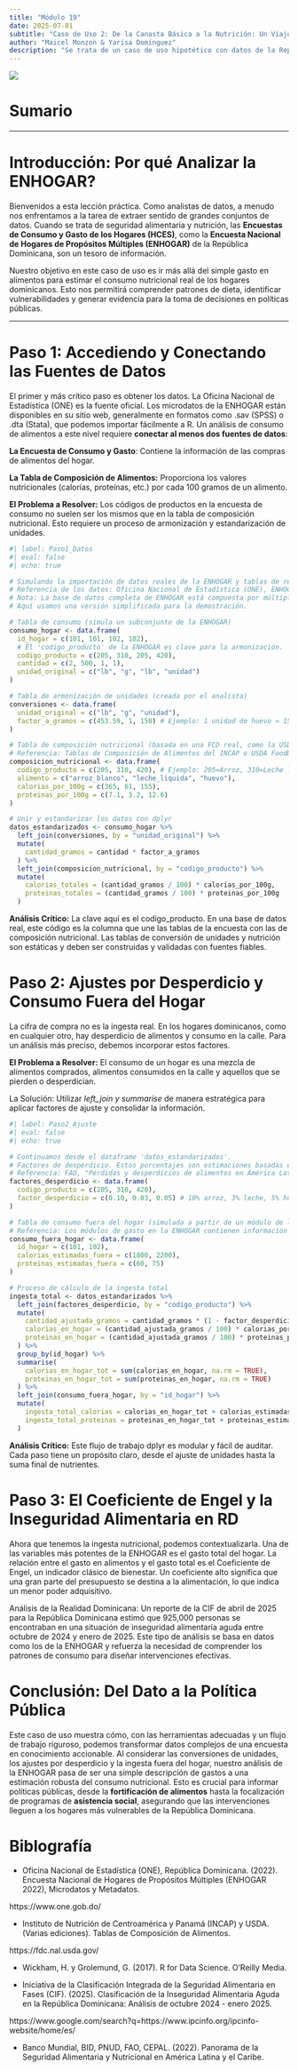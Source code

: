 ```yaml
---
title: "Módulo 19"
date: 2025-07-01
subtitle: "Caso de Uso 2: De la Canasta Básica a la Nutrición: Un Viaje con la ENHOGAR de República Dominicana"
author: "Maicel Monzon & Yarisa Domínguez"
description: "Se trata de un caso de uso hipotético con datos de la Republica Dominicana, estos datos se usan por su similitud con datos cubanos"
---
```


![](/static/images/modulo16.png){fig-align="center"}

# Sumario

---

# Introducción: Por qué Analizar la ENHOGAR?

Bienvenidos a esta lección práctica. Como analistas de datos, a menudo nos enfrentamos a la tarea de extraer sentido de grandes conjuntos de datos. Cuando se trata de seguridad alimentaria y nutrición, las **Encuestas de Consumo y Gasto de los Hogares (HCES)**, como la **Encuesta Nacional de Hogares de Propósitos Múltiples (ENHOGAR)** de la República Dominicana, son un tesoro de información.

Nuestro objetivo en este caso de uso es ir más allá del simple gasto en alimentos para estimar el consumo nutricional real de los hogares dominicanos. Esto nos permitirá comprender patrones de dieta, identificar vulnerabilidades y generar evidencia para la toma de decisiones en políticas públicas.

---

# Paso 1: Accediendo y Conectando las Fuentes de Datos

El primer y más crítico paso es obtener los datos. La Oficina Nacional de Estadística (ONE) es la fuente oficial. Los microdatos de la ENHOGAR están disponibles en su sitio web, generalmente en formatos como .sav (SPSS) o .dta (Stata), que podemos importar fácilmente a R. Un análisis de consumo de alimentos a este nivel requiere **conectar al menos dos fuentes de datos**:

**La Encuesta de Consumo y Gasto**: Contiene la información de las compras de alimentos del hogar.

**La Tabla de Composición de Alimentos:** Proporciona los valores nutricionales (calorías, proteínas, etc.) por cada 100 gramos de un alimento.

**El Problema a Resolver:** Los códigos de productos en la encuesta de consumo no suelen ser los mismos que en la tabla de composición nutricional. Esto requiere un proceso de armonización y estandarización de unidades.

```r
#| label: Paso1_Datos
#| eval: false
#| echo: true

# Simulando la importación de datos reales de la ENHOGAR y tablas de referencia.
# Referencia de los datos: Oficina Nacional de Estadística (ONE), ENHOGAR 2022.
# Nota: La base de datos completa de ENHOGAR está compuesta por múltiples archivos.
# Aquí usamos una versión simplificada para la demostración.

# Tabla de consumo (simula un subconjunto de la ENHOGAR)
consumo_hogar <- data.frame(
  id_hogar = c(101, 101, 102, 102),
  # El 'codigo_producto' de la ENHOGAR es clave para la armonización.
  codigo_producto = c(205, 310, 205, 420), 
  cantidad = c(2, 500, 1, 1),
  unidad_original = c("lb", "g", "lb", "unidad")
)

# Tabla de armonización de unidades (creada por el analista)
conversiones <- data.frame(
  unidad_original = c("lb", "g", "unidad"),
  factor_a_gramos = c(453.59, 1, 150) # Ejemplo: 1 unidad de huevo ≈ 150g
)

# Tabla de composición nutricional (basada en una FCD real, como la USDA o la de FAO/CIAT)
# Referencia: Tablas de Composición de Alimentos del INCAP o USDA FoodData Central.
composicion_nutricional <- data.frame(
  codigo_producto = c(205, 310, 420), # Ejemplo: 205=Arroz, 310=Leche líquida, 420=Huevos
  alimento = c("arroz_blanco", "leche_liquida", "huevo"),
  calorias_por_100g = c(365, 61, 155),
  proteinas_por_100g = c(7.1, 3.2, 12.6)
)

# Unir y estandarizar los datos con dplyr
datos_estandarizados <- consumo_hogar %>%
  left_join(conversiones, by = "unidad_original") %>%
  mutate(
    cantidad_gramos = cantidad * factor_a_gramos
  ) %>%
  left_join(composicion_nutricional, by = "codigo_producto") %>%
  mutate(
    calorias_totales = (cantidad_gramos / 100) * calorias_por_100g,
    proteinas_totales = (cantidad_gramos / 100) * proteinas_por_100g
  )
```

**Análisis Crítico:** La clave aquí es el codigo_producto. En una base de datos real, este código es la columna que une las tablas de la encuesta con las de composición nutricional. Las tablas de conversión de unidades y nutrición son estáticas y deben ser construidas y validadas con fuentes fiables.

# Paso 2: Ajustes por Desperdicio y Consumo Fuera del Hogar

La cifra de compra no es la ingesta real. En los hogares dominicanos, como en cualquier otro, hay desperdicio de alimentos y consumo en la calle. Para un análisis más preciso, debemos incorporar estos factores.

**El Problema a Resolver:** El consumo de un hogar es una mezcla de alimentos comprados, alimentos consumidos en la calle y aquellos que se pierden o desperdician.

La Solución: Utilizar *left_join y summarise* de manera estratégica para aplicar factores de ajuste y consolidar la información.

```r
#| label: Paso2_Ajuste
#| eval: false
#| echo: true

# Continuamos desde el dataframe 'datos_estandarizados'.
# Factores de desperdicio. Estos porcentajes son estimaciones basadas en estudios.
# Referencia: FAO, "Pérdidas y desperdicios de alimentos en América Latina y el Caribe".
factores_desperdicio <- data.frame(
  codigo_producto = c(205, 310, 420), 
  factor_desperdicio = c(0.10, 0.03, 0.05) # 10% arroz, 3% leche, 5% huevo
)

# Tabla de consumo fuera del hogar (simulada a partir de un módulo de la ENHOGAR)
# Referencia: Los módulos de gasto en la ENHOGAR contienen información sobre gastos en restaurantes, etc.
consumo_fuera_hogar <- data.frame(
  id_hogar = c(101, 102),
  calorias_estimadas_fuera = c(1800, 2200),
  proteinas_estimadas_fuera = c(60, 75)
)

# Proceso de cálculo de la ingesta total
ingesta_total <- datos_estandarizados %>%
  left_join(factores_desperdicio, by = "codigo_producto") %>%
  mutate(
    cantidad_ajustada_gramos = cantidad_gramos * (1 - factor_desperdicio),
    calorias_en_hogar = (cantidad_ajustada_gramos / 100) * calorias_por_100g,
    proteinas_en_hogar = (cantidad_ajustada_gramos / 100) * proteinas_por_100g
  ) %>%
  group_by(id_hogar) %>%
  summarise(
    calorias_en_hogar_tot = sum(calorias_en_hogar, na.rm = TRUE),
    proteinas_en_hogar_tot = sum(proteinas_en_hogar, na.rm = TRUE)
  ) %>%
  left_join(consumo_fuera_hogar, by = "id_hogar") %>%
  mutate(
    ingesta_total_calorias = calorias_en_hogar_tot + calorias_estimadas_fuera,
    ingesta_total_proteinas = proteinas_en_hogar_tot + proteinas_estimadas_fuera
  )
```

**Análisis Crítico:** Este flujo de trabajo dplyr es modular y fácil de auditar. Cada paso tiene un propósito claro, desde el ajuste de unidades hasta la suma final de nutrientes.

# Paso 3: El Coeficiente de Engel y la Inseguridad Alimentaria en RD

Ahora que tenemos la ingesta nutricional, podemos contextualizarla. Una de las variables más potentes de la ENHOGAR es el gasto total del hogar. La relación entre el gasto en alimentos y el gasto total es el Coeficiente de Engel, un indicador clásico de bienestar. Un coeficiente alto significa que una gran parte del presupuesto se destina a la alimentación, lo que indica un menor poder adquisitivo.

Análisis de la Realidad Dominicana: Un reporte de la CIF de abril de 2025 para la República Dominicana estimó que 925,000 personas se encontraban en una situación de inseguridad alimentaria aguda entre octubre de 2024 y enero de 2025. Este tipo de análisis se basa en datos como los de la ENHOGAR y refuerza la necesidad de comprender los patrones de consumo para diseñar intervenciones efectivas.

# Conclusión: Del Dato a la Política Pública

Este caso de uso muestra cómo, con las herramientas adecuadas y un flujo de trabajo riguroso, podemos transformar datos complejos de una encuesta en conocimiento accionable. Al considerar las conversiones de unidades, los ajustes por desperdicio y la ingesta fuera del hogar, nuestro análisis de la ENHOGAR pasa de ser una simple descripción de gastos a una estimación robusta del consumo nutricional. Esto es crucial para informar políticas públicas, desde la **fortificación de alimentos** hasta la focalización de programas de **asistencia social**, asegurando que las intervenciones lleguen a los hogares más vulnerables de la República Dominicana.


# Biblografía

- Oficina Nacional de Estadística (ONE), República Dominicana. (2022). Encuesta Nacional de Hogares de Propósitos Múltiples (ENHOGAR 2022), Microdatos y Metadatos.

https://www.one.gob.do/

- Instituto de Nutrición de Centroamérica y Panamá (INCAP) y USDA. (Varias ediciones). Tablas de Composición de Alimentos.

https://fdc.nal.usda.gov/

- Wickham, H. y Grolemund, G. (2017). R for Data Science. O’Reilly Media.

- Iniciativa de la Clasificación Integrada de la Seguridad Alimentaria en Fases (CIF). (2025). Clasificación de la Inseguridad Alimentaria Aguda en la República Dominicana: Análisis de octubre 2024 - enero 2025.

https://www.google.com/search?q=https://www.ipcinfo.org/ipcinfo-website/home/es/

- Banco Mundial, BID, PNUD, FAO, CEPAL. (2022). Panorama de la Seguridad Alimentaria y Nutricional en América Latina y el Caribe.

